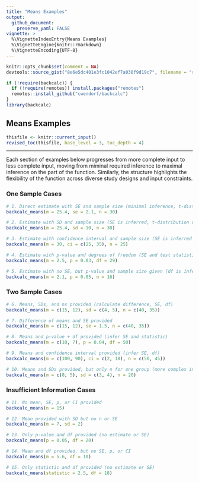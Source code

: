 ```yaml
---
title: "Means Examples"
output:
  github_document:
    preserve_yaml: FALSE
vignette: >
  %\VignetteIndexEntry{Means Examples}
  %\VignetteEngine{knitr::rmarkdown}
  %\VignetteEncoding{UTF-8}
---
```


```r
knitr::opts_chunk$set(comment = NA)
devtools::source_gist("8e6e5dc401e3fc1042ef7a030f9d19c7", filename = "revised_toc.R")
```

```r
if (!require(backcalc)) {
  if (!require(remotes)) install.packages("remotes")
  remotes::install_github("cwendorf/backcalc")
}
library(backcalc)
```

## Means Examples

```r
thisfile <- knitr::current_input()
revised_toc(thisfile, base_level = 3, toc_depth = 4)
```

---

Each section of examples below progresses from more complete input to less complete input, moving from miminal required inference to maximal inference on the part of the function. Similarly, the structure highlights the flexibility of the function across diverse study designs and input constraints.

### One Sample Cases

```r
# 1. Direct estimate with SE and sample size (minimal inference, t-distribution used)
backcalc_means(m = 25.4, se = 2.1, n = 30)

# 2. Estimate with SD and sample size (SE is inferred, t-distribution used)
backcalc_means(m = 25.4, sd = 10, n = 30)

# 3. Estimate with confidence interval and sample size (SE is inferred from CI)
backcalc_means(m = 30, ci = c(25, 35), n = 25)

# 4. Estimate with p-value and degrees of freedom (SE and test statistic inferred)
backcalc_means(m = 2.5, p = 0.03, df = 29)

# 5. Estimate with no SE, but p-value and sample size given (df is inferred, t-statistic and SE inferred)
backcalc_means(m = 2.1, p = 0.05, n = 16)
```

### Two Sample Cases

```r
# 6. Means, SDs, and ns provided (calculate difference, SE, df)
backcalc_means(m = c(15, 12), sd = c(4, 5), n = c(40, 35))

# 7. Difference of means and SE provided
backcalc_means(m = c(15, 12), se = 1.5, n = c(40, 35))

# 8. Means and p-value + df provided (infer SE and statistic)
backcalc_means(m = c(10, 7), p = 0.04, df = 50)

# 9. Means and confidence interval provided (infer SE, df)
backcalc_means(m = c(100, 90), ci = c(2, 18), n = c(50, 45))

# 10. Means and SDs provided, but only n for one group (more complex inference)
backcalc_means(m = c(8, 5), sd = c(3, 4), n = 20)
```

### Insufficient Information Cases

```r
# 11. No mean, SE, p, or CI provided
backcalc_means(n = 15)

# 12. Mean provided with SD but no n or SE
backcalc_means(m = 7, sd = 2)

# 13. Only p-value and df provided (no estimate or SE)
backcalc_means(p = 0.05, df = 20)

# 14. Mean and df provided, but no SE, p, or CI
backcalc_means(m = 5.6, df = 10)

# 15. Only statistic and df provided (no estimate or SE)
backcalc_means(statistic = 2.5, df = 18)
```
